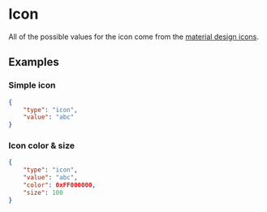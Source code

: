 
# Icon

All of the possible values for the icon come from the [material design icons](https://api.flutter.dev/flutter/material/Icons-class.html#constants).

## Examples

### Simple icon

```json
{
    "type": "icon",
    "value": "abc"
}
```

### Icon color & size

```json
{
    "type": "icon",
    "value": "abc",
    "color": 0xFF000000,
    "size": 100
}
```

<PropertyTable schema={iconSchema}/>